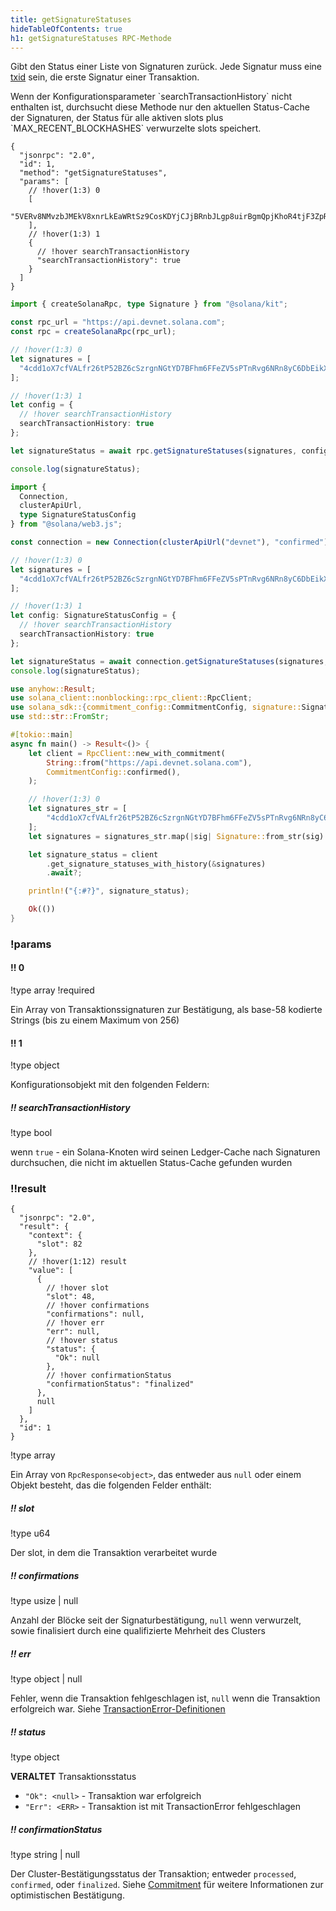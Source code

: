 ```yaml
---
title: getSignatureStatuses
hideTableOfContents: true
h1: getSignatureStatuses RPC-Methode
---
```


Gibt den Status einer Liste von Signaturen zurück. Jede Signatur muss eine
[txid](/docs/references/terminology#transaction-id) sein, die erste Signatur
einer Transaktion.

<Callout type="info">
  Wenn der Konfigurationsparameter `searchTransactionHistory` nicht enthalten
  ist, durchsucht diese Methode nur den aktuellen Status-Cache der Signaturen,
  der Status für alle aktiven slots plus `MAX_RECENT_BLOCKHASHES` verwurzelte
  slots speichert.
</Callout>

<APIMethod>

```jsonc !!request curl
{
  "jsonrpc": "2.0",
  "id": 1,
  "method": "getSignatureStatuses",
  "params": [
    // !hover(1:3) 0
    [
      "5VERv8NMvzbJMEkV8xnrLkEaWRtSz9CosKDYjCJjBRnbJLgp8uirBgmQpjKhoR4tjF3ZpRzrFmBV6UjKdiSZkQUW"
    ],
    // !hover(1:3) 1
    {
      // !hover searchTransactionHistory
      "searchTransactionHistory": true
    }
  ]
}
```

```ts !!request title="Kit"
import { createSolanaRpc, type Signature } from "@solana/kit";

const rpc_url = "https://api.devnet.solana.com";
const rpc = createSolanaRpc(rpc_url);

// !hover(1:3) 0
let signatures = [
  "4cdd1oX7cfVALfr26tP52BZ6cSzrgnNGtYD7BFhm6FFeZV5sPTnRvg6NRn8yC6DbEikXcrNChBM5vVJnTgKhGhVu" as unknown as Signature
];

// !hover(1:3) 1
let config = {
  // !hover searchTransactionHistory
  searchTransactionHistory: true
};

let signatureStatus = await rpc.getSignatureStatuses(signatures, config).send();

console.log(signatureStatus);
```

```ts !!request title="web3.js"
import {
  Connection,
  clusterApiUrl,
  type SignatureStatusConfig
} from "@solana/web3.js";

const connection = new Connection(clusterApiUrl("devnet"), "confirmed");

// !hover(1:3) 0
let signatures = [
  "4cdd1oX7cfVALfr26tP52BZ6cSzrgnNGtYD7BFhm6FFeZV5sPTnRvg6NRn8yC6DbEikXcrNChBM5vVJnTgKhGhVu"
];

// !hover(1:3) 1
let config: SignatureStatusConfig = {
  // !hover searchTransactionHistory
  searchTransactionHistory: true
};

let signatureStatus = await connection.getSignatureStatuses(signatures, config);
console.log(signatureStatus);
```

```rs !!request title="Rust"
use anyhow::Result;
use solana_client::nonblocking::rpc_client::RpcClient;
use solana_sdk::{commitment_config::CommitmentConfig, signature::Signature};
use std::str::FromStr;

#[tokio::main]
async fn main() -> Result<()> {
    let client = RpcClient::new_with_commitment(
        String::from("https://api.devnet.solana.com"),
        CommitmentConfig::confirmed(),
    );

    // !hover(1:3) 0
    let signatures_str = [
        "4cdd1oX7cfVALfr26tP52BZ6cSzrgnNGtYD7BFhm6FFeZV5sPTnRvg6NRn8yC6DbEikXcrNChBM5vVJnTgKhGhVu",
    ];
    let signatures = signatures_str.map(|sig| Signature::from_str(sig).unwrap());

    let signature_status = client
        .get_signature_statuses_with_history(&signatures)
        .await?;

    println!("{:#?}", signature_status);

    Ok(())
}
```

### !params

#### !! 0

!type array !required

Ein Array von Transaktionssignaturen zur Bestätigung, als base-58 kodierte
Strings (bis zu einem Maximum von 256)

#### !! 1

!type object

Konfigurationsobjekt mit den folgenden Feldern:

##### !! searchTransactionHistory

!type bool

wenn `true` - ein Solana-Knoten wird seinen Ledger-Cache nach Signaturen
durchsuchen, die nicht im aktuellen Status-Cache gefunden wurden

### !!result

```jsonc !response
{
  "jsonrpc": "2.0",
  "result": {
    "context": {
      "slot": 82
    },
    // !hover(1:12) result
    "value": [
      {
        // !hover slot
        "slot": 48,
        // !hover confirmations
        "confirmations": null,
        // !hover err
        "err": null,
        // !hover status
        "status": {
          "Ok": null
        },
        // !hover confirmationStatus
        "confirmationStatus": "finalized"
      },
      null
    ]
  },
  "id": 1
}
```

!type array

Ein Array von `RpcResponse<object>`, das entweder aus `null` oder einem Objekt
besteht, das die folgenden Felder enthält:

##### !! slot

!type u64

Der slot, in dem die Transaktion verarbeitet wurde

##### !! confirmations

!type usize | null

Anzahl der Blöcke seit der Signaturbestätigung, `null` wenn verwurzelt, sowie
finalisiert durch eine qualifizierte Mehrheit des Clusters

##### !! err

!type object | null

Fehler, wenn die Transaktion fehlgeschlagen ist, `null` wenn die Transaktion
erfolgreich war. Siehe
[TransactionError-Definitionen](https://github.com/anza-xyz/solana-sdk/blob/50dfbd088c51b7229c67d432d8c8801dafaa7904/transaction-error/src/lib.rs#L15)

##### !! status

!type object

**VERALTET** Transaktionsstatus

- `"Ok": <null>` - Transaktion war erfolgreich
- `"Err": <ERR>` - Transaktion ist mit TransactionError fehlgeschlagen

##### !! confirmationStatus

!type string | null

Der Cluster-Bestätigungsstatus der Transaktion; entweder `processed`,
`confirmed`, oder `finalized`. Siehe
[Commitment](/docs/rpc/#configuring-state-commitment) für weitere Informationen
zur optimistischen Bestätigung.

</APIMethod>
